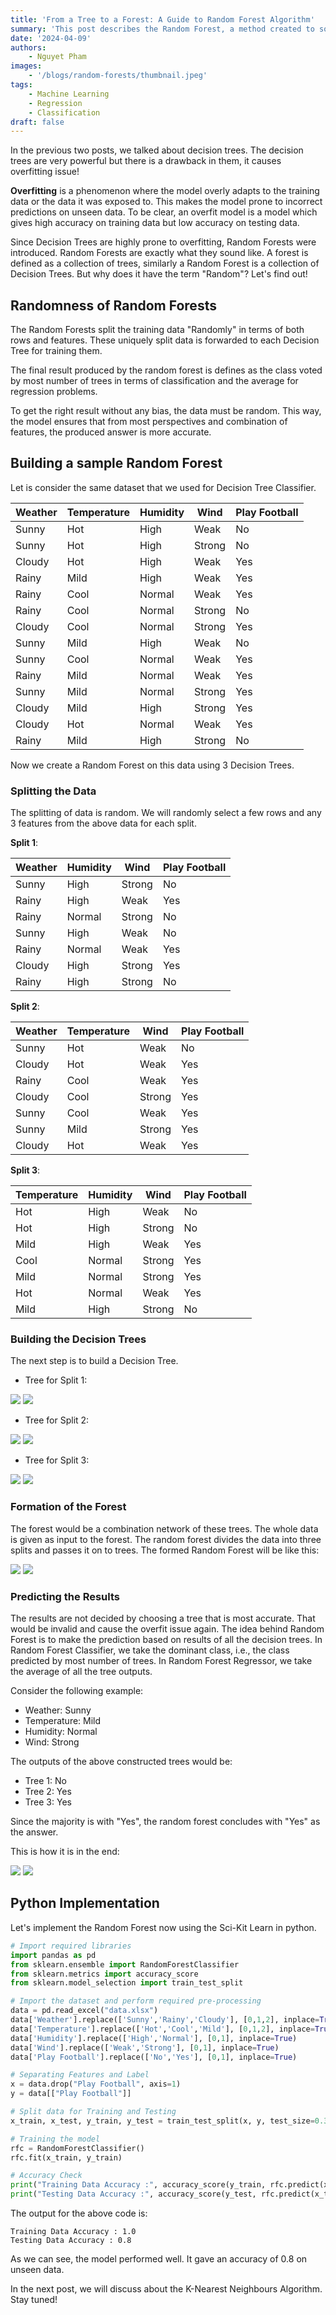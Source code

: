 ```yaml
---
title: 'From a Tree to a Forest: A Guide to Random Forest Algorithm'
summary: 'This post describes the Random Forest, a method created to solve the overfitting issue of Decision Trees.'
date: '2024-04-09'
authors:
    - Nguyet Pham
images:
    - '/blogs/random-forests/thumbnail.jpeg'
tags: 
    - Machine Learning
    - Regression
    - Classification
draft: false
---
```


In the previous two posts, we talked about decision trees. The decision trees are very powerful but there is a drawback in them, it causes overfitting issue!

**Overfitting** is a phenomenon where the model overly adapts to the training data or the data it was exposed to. This makes the model prone to incorrect predictions on unseen data. To be clear, an overfit model is a model which gives high accuracy on training data but low accuracy on testing data.

Since Decision Trees are highly prone to overfitting, Random Forests were introduced. Random Forests are exactly what they sound like. A forest is defined as a collection of trees, similarly a Random Forest is a collection of Decision Trees. But why does it have the term "Random"? Let's find out!


## Randomness of Random Forests

The Random Forests split the training data "Randomly" in terms of both rows and features. These uniquely split data is forwarded to each Decision Tree for training them.

The final result produced by the random forest is defines as the class voted by most number of trees in terms of classification and the average for regression problems.

To get the right result without any bias, the data must be random. This way, the model ensures that from most perspectives and combination of features, the produced answer is more accurate.

## Building a sample Random Forest

Let is consider the same dataset that we used for Decision Tree Classifier.

| Weather | Temperature | Humidity | Wind | Play Football |
| --- | --- | --- | --- | --- |
| Sunny | Hot | High | Weak | No |
| Sunny | Hot | High | Strong | No |
| Cloudy | Hot | High | Weak | Yes |
| Rainy | Mild | High | Weak | Yes |
| Rainy | Cool | Normal | Weak | Yes |
| Rainy | Cool | Normal | Strong | No |
| Cloudy | Cool | Normal | Strong | Yes |
| Sunny | Mild | High | Weak | No |
| Sunny | Cool | Normal | Weak | Yes |
| Rainy | Mild | Normal | Weak | Yes |
| Sunny | Mild | Normal | Strong | Yes |
| Cloudy | Mild | High | Strong | Yes |
| Cloudy | Hot | Normal | Weak | Yes |
| Rainy | Mild | High | Strong | No |

Now we create a Random Forest on this data using 3 Decision Trees.

### Splitting the Data
The splitting of data is random. We will randomly select a few rows and any 3 features from the above data for each split.

**Split 1**:

| Weather | Humidity | Wind | Play Football |
| --- | --- | --- | --- |
| Sunny | High | Strong | No |
| Rainy | High | Weak | Yes |
| Rainy | Normal | Strong | No |
| Sunny | High | Weak | No |
| Rainy | Normal | Weak | Yes |
| Cloudy | High | Strong | Yes |
| Rainy | High | Strong | No |

**Split 2**:

| Weather | Temperature | Wind | Play Football |
| --- | --- | --- | --- |
| Sunny | Hot | Weak | No |
| Cloudy | Hot | Weak | Yes |
| Rainy | Cool | Weak | Yes |
| Cloudy | Cool | Strong | Yes |
| Sunny | Cool | Weak | Yes |
| Sunny | Mild | Strong | Yes |
| Cloudy | Hot | Weak | Yes |

**Split 3**:

| Temperature | Humidity | Wind | Play Football |
| --- | --- | --- | --- |
| Hot | High | Weak | No |
| Hot | High | Strong | No |
| Mild | High | Weak | Yes |
| Cool | Normal | Strong | Yes |
| Mild | Normal | Strong | Yes |
| Hot | Normal | Weak | Yes |
| Mild | High | Strong | No |

### Building the Decision Trees

The next step is to build a Decision Tree.

- Tree for Split 1:

![](/blogs/random-forests/--light-tree_1.png)
![](/blogs/random-forests/--dark-tree_1.png)

- Tree for Split 2:

![](/blogs/random-forests/--light-tree_2.png)
![](/blogs/random-forests/--dark-tree_2.png)

- Tree for Split 3:

![](/blogs/random-forests/--light-tree_3.png)
![](/blogs/random-forests/--dark-tree_3.png)

### Formation of the Forest

The forest would be a combination network of these trees. The whole data is given as input to the forest. The random forest divides the data into three splits and passes it on to trees. The formed Random Forest will be like this:

![](/blogs/random-forests/--light-forest.png)
![](/blogs/random-forests/--dark-forest.png)

### Predicting the Results

The results are not decided by choosing a tree that is most accurate. That would be invalid and cause the overfit issue again. The idea behind Random Forest is to make the prediction based on results of all the decision trees. In Random Forest Classifier, we take the dominant class, i.e., the class predicted by most number of trees. In Random Forest Regressor, we take the average of all the tree outputs.

Consider the following example:
- Weather: Sunny
- Temperature: Mild
- Humidity: Normal
- Wind: Strong

The outputs of the above constructed trees would be:
- Tree 1: No
- Tree 2: Yes
- Tree 3: Yes

Since the majority is with "Yes", the random forest concludes with "Yes" as the answer.

This is how it is in the end:

![](/blogs/random-forests/--light-forest-pred.png)
![](/blogs/random-forests/--dark-forest-pred.png)

## Python Implementation

Let's implement the Random Forest now using the Sci-Kit Learn in python.

```python
# Import required libraries
import pandas as pd
from sklearn.ensemble import RandomForestClassifier
from sklearn.metrics import accuracy_score
from sklearn.model_selection import train_test_split

# Import the dataset and perform required pre-processing
data = pd.read_excel("data.xlsx")
data['Weather'].replace(['Sunny','Rainy','Cloudy'], [0,1,2], inplace=True)
data['Temperature'].replace(['Hot','Cool','Mild'], [0,1,2], inplace=True)
data['Humidity'].replace(['High','Normal'], [0,1], inplace=True)
data['Wind'].replace(['Weak','Strong'], [0,1], inplace=True)
data['Play Football'].replace(['No','Yes'], [0,1], inplace=True)

# Separating Features and Label
x = data.drop("Play Football", axis=1)
y = data[["Play Football"]]

# Split data for Training and Testing
x_train, x_test, y_train, y_test = train_test_split(x, y, test_size=0.3)

# Training the model
rfc = RandomForestClassifier()
rfc.fit(x_train, y_train)

# Accuracy Check
print("Training Data Accuracy :", accuracy_score(y_train, rfc.predict(x_train)))
print("Testing Data Accuracy :", accuracy_score(y_test, rfc.predict(x_test)))
```

The output for the above code is:
```
Training Data Accuracy : 1.0
Testing Data Accuracy : 0.8
```

As we can see, the model performed well. It gave an accuracy of 0.8 on unseen data.

In the next post, we will discuss about the K-Nearest Neighbours Algorithm. Stay tuned!